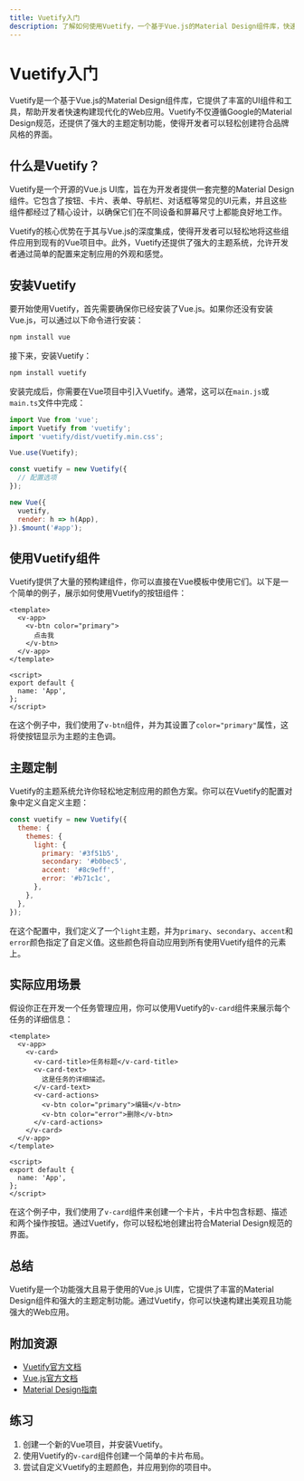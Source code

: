 ```yaml
---
title: Vuetify入门
description: 了解如何使用Vuetify，一个基于Vue.js的Material Design组件库，快速构建美观且功能强大的Web应用。
---
```


# Vuetify入门

Vuetify是一个基于Vue.js的Material Design组件库，它提供了丰富的UI组件和工具，帮助开发者快速构建现代化的Web应用。Vuetify不仅遵循Google的Material Design规范，还提供了强大的主题定制功能，使得开发者可以轻松创建符合品牌风格的界面。

## 什么是Vuetify？

Vuetify是一个开源的Vue.js UI库，旨在为开发者提供一套完整的Material Design组件。它包含了按钮、卡片、表单、导航栏、对话框等常见的UI元素，并且这些组件都经过了精心设计，以确保它们在不同设备和屏幕尺寸上都能良好地工作。

Vuetify的核心优势在于其与Vue.js的深度集成，使得开发者可以轻松地将这些组件应用到现有的Vue项目中。此外，Vuetify还提供了强大的主题系统，允许开发者通过简单的配置来定制应用的外观和感觉。

## 安装Vuetify

要开始使用Vuetify，首先需要确保你已经安装了Vue.js。如果你还没有安装Vue.js，可以通过以下命令进行安装：

```bash
npm install vue
```

接下来，安装Vuetify：

```bash
npm install vuetify
```

安装完成后，你需要在Vue项目中引入Vuetify。通常，这可以在`main.js`或`main.ts`文件中完成：

```javascript
import Vue from 'vue';
import Vuetify from 'vuetify';
import 'vuetify/dist/vuetify.min.css';

Vue.use(Vuetify);

const vuetify = new Vuetify({
  // 配置选项
});

new Vue({
  vuetify,
  render: h => h(App),
}).$mount('#app');
```

## 使用Vuetify组件

Vuetify提供了大量的预构建组件，你可以直接在Vue模板中使用它们。以下是一个简单的例子，展示如何使用Vuetify的按钮组件：

```vue
<template>
  <v-app>
    <v-btn color="primary">
      点击我
    </v-btn>
  </v-app>
</template>

<script>
export default {
  name: 'App',
};
</script>
```

在这个例子中，我们使用了`v-btn`组件，并为其设置了`color="primary"`属性，这将使按钮显示为主题的主色调。

## 主题定制

Vuetify的主题系统允许你轻松地定制应用的颜色方案。你可以在Vuetify的配置对象中定义自定义主题：

```javascript
const vuetify = new Vuetify({
  theme: {
    themes: {
      light: {
        primary: '#3f51b5',
        secondary: '#b0bec5',
        accent: '#8c9eff',
        error: '#b71c1c',
      },
    },
  },
});
```

在这个配置中，我们定义了一个`light`主题，并为`primary`、`secondary`、`accent`和`error`颜色指定了自定义值。这些颜色将自动应用到所有使用Vuetify组件的元素上。

## 实际应用场景

假设你正在开发一个任务管理应用，你可以使用Vuetify的`v-card`组件来展示每个任务的详细信息：

```vue
<template>
  <v-app>
    <v-card>
      <v-card-title>任务标题</v-card-title>
      <v-card-text>
        这是任务的详细描述。
      </v-card-text>
      <v-card-actions>
        <v-btn color="primary">编辑</v-btn>
        <v-btn color="error">删除</v-btn>
      </v-card-actions>
    </v-card>
  </v-app>
</template>

<script>
export default {
  name: 'App',
};
</script>
```

在这个例子中，我们使用了`v-card`组件来创建一个卡片，卡片中包含标题、描述和两个操作按钮。通过Vuetify，你可以轻松地创建出符合Material Design规范的界面。

## 总结

Vuetify是一个功能强大且易于使用的Vue.js UI库，它提供了丰富的Material Design组件和强大的主题定制功能。通过Vuetify，你可以快速构建出美观且功能强大的Web应用。

## 附加资源

- [Vuetify官方文档](https://vuetifyjs.com/)
- [Vue.js官方文档](https://vuejs.org/)
- [Material Design指南](https://material.io/design)

## 练习

1. 创建一个新的Vue项目，并安装Vuetify。
2. 使用Vuetify的`v-card`组件创建一个简单的卡片布局。
3. 尝试自定义Vuetify的主题颜色，并应用到你的项目中。

